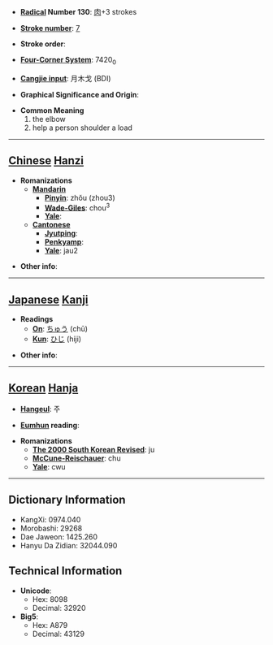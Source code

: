 * '''[[Wiktionary:Chinese radical index| Radical]] Number 130''': [[Wiktionary:Chinese radical index 肉|肉]]+3 strokes

* '''[[Wiktionary:Chinese total strokes index|Stroke number]]''': [[Wiktionary:Chinese total strokes index 7|7]]

* '''Stroke order''': 

* '''[[Wiktionary:Chinese four corner index|Four-Corner System]]''': 7420<sub>0</sub>

* '''[[Wiktionary:Chinese Cangjie index|Cangjie input]]''': 月木戈 (BDI)

* '''Graphical Significance and Origin''': 

* '''Common Meaning'''
*#the elbow
*# help a person shoulder a load


----

== [[Chinese]] [[Hanzi]] ==

* '''Romanizations'''
** '''[[Mandarin]]'''
*** '''[[Pinyin]]''': zhǒu (zhou3)
*** '''[[Wade-Giles]]''': chou<sup>3</sup>
*** '''[[Yale]]''': 
** '''[[Cantonese]]'''
*** '''[[Jyutping]]''':
*** '''[[Penkyamp]]''': 
*** '''[[Yale]]''': jau2

* '''Other info''': 

----

== [[Japanese]] [[Kanji]] ==

* '''Readings'''
** '''[[On]]''': [[ちゅう]] (chū)
** '''[[Kun]]''': [[ひじ]] (hiji)

* '''Other info''':  

----

== [[Korean]] [[Hanja]] ==

* '''[[Hangeul]]''': 주

* '''[[Eumhun]] reading''': 

* '''Romanizations'''
** '''[[The 2000 South Korean Revised Romanization|The 2000 South Korean Revised]]''': ju
** '''[[McCune-Reischauer]]''': chu
** '''[[Yale]]''': cwu

----

== Dictionary Information ==

* KangXi: 0974.040
* Morobashi: 29268
* Dae Jaweon: 1425.260
* Hanyu Da Zidian: 32044.090

== Technical Information ==

* '''Unicode''':
** Hex: 8098
** Decimal: 32920
* '''Big5''':
** Hex: A879
** Decimal: 43129